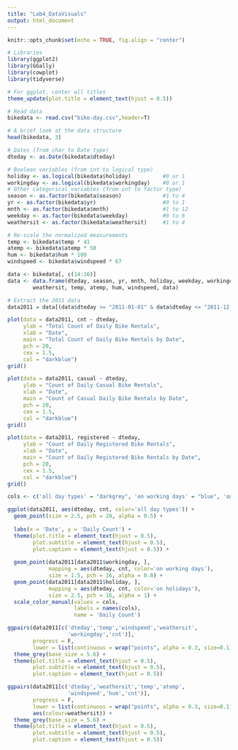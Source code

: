 ```yaml
---
title: "Lab4_DataVisuals"
output: html_document
---
```


```r
knitr::opts_chunk$set(echo = TRUE, fig.align = "center")
```

```r
# Libraries
library(ggplot2)
library(GGally)
library(cowplot)
library(tidyverse)

# For ggplot, center all titles
theme_update(plot.title = element_text(hjust = 0.5))
```

```r
# Read data
bikedata <- read.csv("bike-day.csv",header=T)
```

```r
# A brief look at the data structure
head(bikedata, 3)
```

```r
# Dates (from char to Date type)
dteday <- as.Date(bikedata$dteday)
```

```r
# Boolean variables (from int to logical type)
holiday <- as.logical(bikedata$holiday)          #0 or 1
workingday <- as.logical(bikedata$workingday)    #0 or 1
# Other categorical variables (from int to factor type)
season <- as.factor(bikedata$season)             #1 to 4
yr <- as.factor(bikedata$yr)                     #0 to 1
mnth <- as.factor(bikedata$mnth)                 #1 to 12
weekday <- as.factor(bikedata$weekday)           #0 to 6
weathersit <- as.factor(bikedata$weathersit)     #1 to 4
```

```r
# Re-scale the normalized measurements
temp <- bikedata$temp * 41
atemp <- bikedata$atemp * 50
hum <- bikedata$hum * 100
windspeed <- bikedata$windspeed * 67
```

```r
data <- bikedata[, c(14:16)]
data <- data.frame(dteday, season, yr, mnth, holiday, weekday, workingday,
        weathersit, temp, atemp, hum, windspeed, data)
```

```r
# Extract the 2011 data
data2011 = data[(data$dteday >= "2011-01-01" & data$dteday <= "2011-12-31"),]
```

```r
plot(data = data2011, cnt ~ dteday,
     ylab = "Total Count of Daily Bike Rentals", 
     xlab = "Date",
     main = "Total Count of Daily Bike Rentals by Date", 
     pch = 20, 
     cex = 1.5, 
     col = "darkblue")
grid()
```

```r
plot(data = data2011, casual ~ dteday,
     ylab = "Count of Daily Casual Bike Rentals", 
     xlab = "Date",
     main = "Count of Casual Daily Bike Rentals by Date", 
     pch = 20, 
     cex = 1.5, 
     col = "darkblue")
grid()
```

```r
plot(data = data2011, registered ~ dteday,
     ylab = "Count of Daily Registered Bike Rentals", 
     xlab = "Date",
     main = "Count of Daily Registered Bike Rentals by Date", 
     pch = 20, 
     cex = 1.5, 
     col = "darkblue")
grid()
```

```r
cols <- c('all day types' = "darkgrey", 'on working days' = "blue", 'on holidays' = "red")

ggplot(data2011, aes(dteday, cnt, color='all day types')) + 
  geom_point(size = 2.5, pch = 20, alpha = 0.5) + 
  
  labs(x = 'Date', y = 'Daily Count') + 
  theme(plot.title = element_text(hjust = 0.5),
        plot.subtitle = element_text(hjust = 0.5),
        plot.caption = element_text(hjust = 0.5)) +
  
  geom_point(data2011[data2011$workingday, ], 
             mapping = aes(dteday, cnt, color='on working days'), 
             size = 1.5, pch = 16, alpha = 0.8) + 
  geom_point(data2011[data2011$holiday, ], 
             mapping = aes(dteday, cnt, color='on holidays'), 
             size = 2.5, pch = 16, alpha = 1) + 
  scale_color_manual(values = cols, 
                     labels = names(cols), 
                     name = 'Daily Count')
```

```r
ggpairs(data2011[c('dteday','temp','windspeed','weathersit',
                   'workingday','cnt')], 
        progress = F, 
        lower = list(continuous = wrap("points", alpha = 0.3, size=0.1))) + 
  theme_grey(base_size = 5.6) + 
  theme(plot.title = element_text(hjust = 0.5),
        plot.subtitle = element_text(hjust = 0.5),
        plot.caption = element_text(hjust = 0.5))

```

```r
ggpairs(data2011[c('dteday','weathersit','temp','atemp',
                   'windspeed','hum','cnt')], 
        progress = F, 
        lower = list(continuous = wrap("points", alpha = 0.3, size=0.1)), 
        aes(colour=weathersit)) + 
  theme_grey(base_size = 5.6) + 
  theme(plot.title = element_text(hjust = 0.5),
        plot.subtitle = element_text(hjust = 0.5),
        plot.caption = element_text(hjust = 0.5))

```

